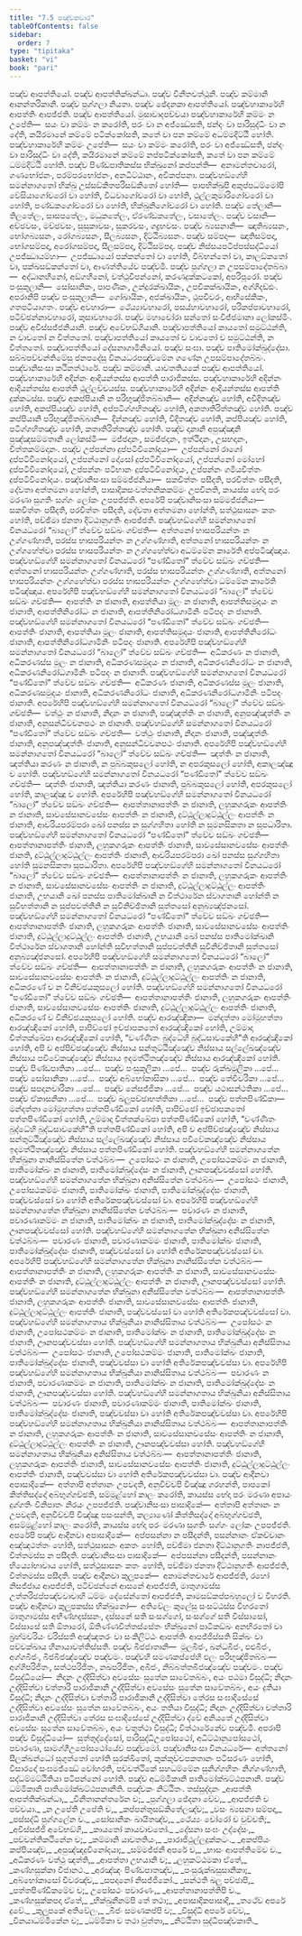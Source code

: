 ```yaml
---
title: "7.5 පඤ්චකවාර"
tableOfContents: false
sidebar:
  order: 7
type: "tipitaka"
basket: "vi"
book: "pari"
---
```



<DynamicBreadcrumb />

<Division number="325" book="pari">

<Paragraph number="1502" book="pari">
පඤ්ච ආපත්තියෝ. පඤ්ච ආපත්තික්ඛන්ධා. පඤ්ච විනීතවත්ථූනි. පඤ්ච කම්මානි ආනන්තරිකානි. පඤ්ච පුග්ගලා නියතා. පඤ්ච ඡේදනකා ආපත්තියෝ. පඤ්චහාකාරේහි ආපත්තිං ආපජ්ජති. පඤ්ච ආපත්තියෝ. මුසාවාදපච්චයා පඤ්චහාකාරේහි කම්මං න උපේති—  සයං වා කම්මං න කරෝති, පරං වා න අජ්ඣේසති, ඡන්දං වා පාරිසුද්ධිං වා න දේති, කයිරමානේ කම්මේ පටික්කෝසති, කතේ වා පන කම්මේ අධම්මදිට්ඨි හෝති. පඤ්චහාකාරේහි කම්මං උපේති—  සයං වා කම්මං කරෝති, පරං වා අජ්ඣේසති, ඡන්දං වා පාරිසුද්ධිං වා දේති, කයිරමානේ කම්මේ නප්පටික්කෝසති, කතේ වා පන කම්මේ ධම්මදිට්ඨි හෝති. පඤ්ච පිණ්ඩපාතිකස්ස භික්ඛුනෝ කප්පන්ති—  අනාමන්තචාරෝ, ගණභෝජනං, පරම්පරභෝජනං, අනධිට්ඨානං, අවිකප්පනා. පඤ්චහඞ්ගේහි සමන්නාගතෝ භික්ඛු උස්සඞ්කිතපරිසඞ්කිතෝ හෝති—  පාපභික්ඛුපි අකුප්පධම්මෝපි වේසියාගෝචරෝ වා හෝති, විධවාගෝචරෝ වා හෝති, ථුල්ලකුමාරිගෝචරෝ වා හෝති, පණ්ඩකගෝචරෝ වා හෝති, භික්ඛුනිගෝචරෝ වා හෝති. පඤ්ච තේලානි—  තිලතේලං, සාසපතේලං, මධුකතේලං, ඒරණ්ඩකතේලං, වසාතේලං. පඤ්ච වසානි—  අච්ඡවසං, මච්ඡවසං, සුසුකාවසං, සූකරවසං, ගද්‍රභවසං. පඤ්ච බ්‍යසනානි—  ඤාතිබ්‍යසනං, භෝගබ්‍යසනං, රෝගබ්‍යසනං, සීලබ්‍යසනං, දිට්ඨිබ්‍යසනං. පඤ්ච සම්පදා—  ඤාතිසම්පදා, භෝගසම්පදා, අරෝගසම්පදා, සීලසම්පදා, දිට්ඨිසම්පදා. පඤ්ච නිස්සයපටිප්පස්සද්ධියෝ උපජ්ඣායම්හා—  උපජ්ඣායෝ පක්කන්තෝ වා හෝති, විබ්භන්තෝ වා, කාලඞ්කතෝ වා, පක්ඛසඞ්කන්තෝ වා, ආණත්තියේව පඤ්චමී. පඤ්ච පුග්ගලා න උපසම්පාදේතබ්බා—  අද්ධානහීනෝ, අඞ්ගහීනෝ, වත්ථුවිපන්නෝ, කරණදුක්කටකෝ, අපරිපූරෝ. පඤ්ච පංසුකූලානි—  සෝසානිකං, පාපණිකං, උන්දූරක්ඛායිකං, උපචිකක්ඛායිකං, අග්ගිදඩ්ඪං. අපරානිපි පඤ්ච පංසුකූලානි—  ගෝඛායිකං, අජක්ඛායිකං, ථූපචීවරං, ආභිසේකිකං, ගතපටියාගතං. පඤ්ච අවහාරා—  ථේය්‍යාවහාරෝ, පසය්හාවහාරෝ, පරිකප්පාවහාරෝ, පටිච්ඡන්නාවහාරෝ, කුසාවහාරෝ. පඤ්ච මහාචෝරා සන්තෝ සංවිජ්ජමානා ලෝකස්මිං. පඤ්ච අවිස්සජ්ජනියානි. පඤ්ච අවේභඞ්ගියානි. පඤ්චාපත්තියෝ කායතෝ සමුට්ඨන්ති, න වාචතෝ න චිත්තතෝ. පඤ්චාපත්තියෝ කායතෝ ච වාචතෝ ච සමුට්ඨන්ති, න චිත්තතෝ. පඤ්චාපත්තියෝ දේසනාගාමිනියෝ. පඤ්ච සංඝා. පඤ්ච පාතිමෝක්ඛුද්දේසා. සබ්බපච්චන්තිමේසු ජනපදේසු විනයධරපඤ්චමේන ගණේන උපසම්පාදේතබ්බං. පඤ්චානිසංසා කථිනත්ථාරේ. පඤ්ච කම්මානි. යාවතතියකේ පඤ්ච ආපත්තියෝ. පඤ්චහාකාරේහි අදින්නං ආදියන්තස්ස ආපත්ති පාරාජිකස්ස. පඤ්චහාකාරේහි අදින්නං ආදියන්තස්ස ආපත්ති ථුල්ලච්චයස්ස. පඤ්චහාකාරේහි අදින්නං ආදියන්තස්ස ආපත්ති දුක්කටස්ස. පඤ්ච අකප්පියානි න පරිභුඤ්ජිතබ්බානි—  අදින්නඤ්ච හෝති, අවිදිතඤ්ච හෝති, අකප්පියඤ්ච හෝති, අප්පටිග්ගහිතඤ්ච හෝති, අකතාතිරිත්තඤ්ච හෝති. පඤ්ච කප්පියානි පරිභුඤ්ජිතබ්බානි—  දින්නඤ්ච හෝති, විදිතඤ්ච හෝති, කප්පියඤ්ච හෝති, පටිග්ගහිතඤ්ච හෝති, කතාතිරිත්තඤ්ච හෝති. පඤ්ච දානානි අපුඤ්ඤානි පුඤ්ඤසම්මතානි ලෝකස්මිං—  මජ්ජදානං, සමජ්ජදානං, ඉත්ථිදානං, උසභදානං, චිත්තකම්මදානං. පඤ්ච උප්පන්නා දුප්පටිවිනෝදයා—  උප්පන්නෝ රාගෝ දුප්පටිවිනෝදයෝ, උප්පන්නෝ දෝසෝ දුප්පටිවිනෝදයෝ, උප්පන්නෝ මෝහෝ දුප්පටිවිනෝදයෝ, උප්පන්නං පටිභානං දුප්පටිවිනෝදයං, උප්පන්නං ගමියචිත්තං දුප්පටිවිනෝදයං. පඤ්චානිසංසා සම්මජ්ජනියා—  සකචිත්තං පසීදති, පරචිත්තං පසීදති, දේවතා අත්තමනා හෝන්ති, පාසාදිකසංවත්තනිකකම්මං උපචිනති, කායස්ස භේදා පරං මරණා සුගතිං සග්ගං ලෝකං උපපජ්ජති. අපරේපි පඤ්චානිසංසා සම්මජ්ජනියා—  සකචිත්තං පසීදති, පරචිත්තං පසීදති, දේවතා අත්තමනා හෝන්ති, සත්ථුසාසනං කතං හෝති, පච්ඡිමා ජනතා දිට්ඨානුගතිං ආපජ්ජති.
</Paragraph>

<Paragraph number="1503" book="pari">
පඤ්චහඞ්ගේහි සමන්නාගතෝ විනයධරෝ “බාලෝ” ත්වේව සඞ්ඛං ගච්ඡති—  අත්තනෝ භාසපරියන්තං න උග්ගණ්හාති, පරස්ස භාසපරියන්තං න උග්ගණ්හාති, අත්තනෝ භාසපරියන්තං න උග්ගහේත්වා පරස්ස භාසපරියන්තං න උග්ගහේත්වා අධම්මේන කාරේති අප්පටිඤ්ඤාය. පඤ්චහඞ්ගේහි සමන්නාගතෝ විනයධරෝ “පණ්ඩිතෝ” ත්වේව සඞ්ඛං ගච්ඡති—  අත්තනෝ භාසපරියන්තං උග්ගණ්හාති, පරස්ස භාසපරියන්තං උග්ගණ්හාති, අත්තනෝ භාසපරියන්තං උග්ගහේත්වා පරස්ස භාසපරියන්තං උග්ගහේත්වා ධම්මේන කාරේති පටිඤ්ඤාය. අපරේහිපි පඤ්චහඞ්ගේහි සමන්නාගතෝ විනයධරෝ “බාලෝ” ත්වේව සඞ්ඛං ගච්ඡති—  ආපත්තිං න ජානාති, ආපත්තියා මූලං න ජානාති, ආපත්තිසමුදයං න ජානාති, ආපත්තිනිරෝධං න ජානාති, ආපත්තිනිරෝධගාමිනිං පටිපදං න ජානාති. පඤ්චහඞ්ගේහි සමන්නාගතෝ විනයධරෝ “පණ්ඩිතෝ” ත්වේව සඞ්ඛං ගච්ඡති—  ආපත්තිං ජානාති, ආපත්තියා මූලං ජානාති, ආපත්තිසමුදයං ජානාති, ආපත්තිනිරෝධං ජානාති, ආපත්තිනිරෝධගාමිනිං පටිපදං ජානාති. අපරේහිපි පඤ්චහඞ්ගේහි සමන්නාගතෝ විනයධරෝ “බාලෝ” ත්වේව සඞ්ඛං ගච්ඡති—  අධිකරණං න ජානාති, අධිකරණස්ස මූලං න ජානාති, අධිකරණසමුදයං න ජානාති, අධිකරණනිරෝධං න ජානාති, අධිකරණනිරෝධගාමිනිං පටිපදං න ජානාති. පඤ්චහඞ්ගේහි සමන්නාගතෝ විනයධරෝ “පණ්ඩිතෝ” ත්වේව සඞ්ඛං ගච්ඡති—  අධිකරණං ජානාති, අධිකරණස්ස මූලං ජානාති, අධිකරණසමුදයං ජානාති, අධිකරණනිරෝධං ජානාති, අධිකරණනිරෝධගාමිනිං පටිපදං ජානාති. අපරේහිපි පඤ්චහඞ්ගේහි සමන්නාගතෝ විනයධරෝ “බාලෝ” ත්වේව සඞ්ඛං ගච්ඡති—  වත්ථුං න ජානාති, නිදානං න ජානාති, පඤ්ඤත්තිං න ජානාති, අනුපඤ්ඤත්තිං න ජානාති, අනුසන්ධිවචනපථං න ජානාති. පඤ්චහඞ්ගේහි සමන්නාගතෝ විනයධරෝ “පණ්ඩිතෝ” ත්වේව සඞ්ඛං ගච්ඡති—  වත්ථුං ජානාති, නිදානං ජානාති, පඤ්ඤත්තිං ජානාති, අනුපඤ්ඤත්තිං ජානාති, අනුසන්ධිවචනපථං ජානාති. අපරේහිපි පඤ්චහඞ්ගේහි සමන්නාගතෝ විනයධරෝ “බාලෝ” ත්වේව සඞ්ඛං ගච්ඡති—  ඤත්තිං න ජානාති, ඤත්තියා කරණං න ජානාති, න පුබ්බකුසලෝ හෝති, න අපරකුසලෝ හෝති, අකාලඤ්ඤූ ච හෝති. පඤ්චහඞ්ගේහි සමන්නාගතෝ විනයධරෝ “පණ්ඩිතෝ” ත්වේව සඞ්ඛං ගච්ඡති—  ඤත්තිං ජානාති, ඤත්තියා කරණං ජානාති, පුබ්බකුසලෝ හෝති, අපරකුසලෝ හෝති, කාලඤ්ඤූ ච හෝති. අපරේහිපි පඤ්චහඞ්ගේහි සමන්නාගතෝ විනයධරෝ “බාලෝ” ත්වේව සඞ්ඛං ගච්ඡති—  ආපත්තානාපත්තිං න ජානාති, ලහුකගරුකං ආපත්තිං න ජානාති, සාවසේසානවසේසං ආපත්තිං න ජානාති, දුට්ඨුල්ලාදුට්ඨුල්ලං ආපත්තිං න ජානාති, ආචරියපරම්පරා ඛෝ පනස්ස න සුග්ගහිතා හෝති න සුමනසිකතා න සූපධාරිතා. පඤ්චහඞ්ගේහි සමන්නාගතෝ විනයධරෝ “පණ්ඩිතෝ” ත්වේව සඞ්ඛං ගච්ඡති—  ආපත්තානාපත්තිං ජානාති, ලහුකගරුකං ආපත්තිං ජානාති, සාවසේසානවසේසං ආපත්තිං ජානති, දුට්ඨුල්ලාදුට්ඨුල්ලං ආපත්තිං ජානාති, ආචරියපරම්පරා ඛෝ පනස්ස සුග්ගහිතා හෝති සුමනසිකතා සූපධාරිතා. අපරේහිපි පඤ්චහඞ්ගේහි සමන්නාගතෝ විනයධරෝ “බාලෝ” ත්වේව සඞ්ඛං ගච්ඡති—  ආපත්තානාපත්තිං න ජානාති, ලහුකගරුකං ආපත්තිං න ජානාති, සාවසේසානවසේසං ආපත්තිං න ජානාති, දුට්ඨුල්ලාදුට්ඨුල්ලං ආපත්තිං ජානාති, උභයානි ඛෝ පනස්ස පාතිමෝක්ඛානි න විත්ථාරේන ස්වාගතානි හෝන්ති න සුවිභත්තානි න සුප්පවත්තීනි න සුවිනිච්ඡිතානි සුත්තසෝ අනුබ්‍යඤ්ජනසෝ. පඤ්චහඞ්ගේහි සමන්නාගතෝ විනයධරෝ “පණ්ඩිතෝ” ත්වේව සඞ්ඛං ගච්ඡති—  ආපත්තානාපත්තිං ජානාති, ලහුකගරුකං ආපත්තිං ජානාති, සාවසේසානවසේසං ආපත්තිං ජානාති, දුට්ඨුල්ලාදුට්ඨුල්ලං ආපත්තිං ජානාති, උභයානි ඛෝ පනස්ස පාතිමෝක්ඛානි විත්ථාරේන ස්වාගතානි හෝන්ති සුවිභත්තානි සුප්පවත්තීනි සුවිනිච්ඡිතානි සුත්තසෝ අනුබ්‍යඤ්ජනසෝ. අපරේහිපි පඤ්චහඞ්ගේහි සමන්නාගතෝ විනයධරෝ “බාලෝ” ත්වේව සඞ්ඛං ගච්ඡති—  ආපත්තානාපත්තිං න ජානාති, ලහුකගරුකං ආපත්තිං න ජානාති, සාවසේසානවසේසං ආපත්තිං න ජානාති, දුට්ඨුල්ලාදුට්ඨුල්ලං ආපත්තිං න ජානාති, අධිකරණේ ච න විනිච්ඡයකුසලෝ හෝති. පඤ්චහඞ්ගේහි සමන්නාගතෝ විනයධරෝ “පණ්ඩිතෝ” ත්වේව සඞ්ඛං ගච්ඡති—  ආපත්තානාපත්තිං ජානාති, ලහුකගරුකං ආපත්තිං ජානාති, සාවසේසානවසේසං ආපත්තිං ජානාති, දුට්ඨුල්ලාදුට්ඨුල්ලං ආපත්තිං ජානාති, අධිකරණේ ච විනිච්ඡයකුසලෝ හෝති.
</Paragraph>

<Paragraph number="1504" book="pari">
පඤ්ච ආරඤ්ඤිකා—  මන්දත්තා මෝමූහත්තා ආරඤ්ඤිකෝ හෝති, පාපිච්ඡෝ ඉච්ඡාපකතෝ ආරඤ්ඤිකෝ හෝති, උම්මාදා චිත්තක්ඛේපා ආරඤ්ඤිකෝ හෝති, “වණ්ණිතං බුද්ධේහි බුද්ධසාවකේහී”ති ආරඤ්ඤිකෝ හෝති, අපි ච අප්පිච්ඡඤ්ඤේව නිස්සාය සන්තුට්ඨිඤ්ඤේව නිස්සාය සල්ලේඛඤ්ඤේව නිස්සාය පවිවේකඤ්ඤේව නිස්සාය ඉදමත්ථිතඤ්ඤේව නිස්සාය ආරඤ්ඤිකෝ හෝති. පඤ්ච පිණ්ඩපාතිකා …පේ…  පඤ්ච පංසුකූලිකා …පේ…  පඤ්ච රුක්ඛමූලිකා …පේ…  පඤ්ච සෝසානිකා …පේ…  පඤ්ච අබ්භෝකාසිකා …පේ…  පඤ්ච තේචීවරිකා …පේ…  පඤ්ච සපදානචාරිකා …පේ…  පඤ්ච නේසජ්ජිකා …පේ…  පඤ්ච යථාසන්ථතිකා …පේ…  පඤ්ච ඒකාසනිකා …පේ…  පඤ්ච ඛලුපච්ඡාභත්තිකා …පේ…  පඤ්ච පත්තපිණ්ඩිකා—  මන්දත්තා මෝමූහත්තා පත්තපිණ්ඩිකෝ හෝති, පාපිච්ඡෝ ඉච්ඡාපකතෝ පත්තපිණ්ඩිකෝ හෝති, උම්මාදා චිත්තක්ඛේපා පත්තපිණ්ඩිකෝ හෝති, “වණ්ණිතං බුද්ධේහි බුද්ධසාවකේහී”ති පත්තපිණ්ඩිකෝ හෝති, අපි ච අප්පිච්ඡඤ්ඤේව නිස්සාය සන්තුට්ඨිඤ්ඤේව නිස්සාය සල්ලේඛඤ්ඤේව නිස්සාය පවිවේකඤ්ඤේව නිස්සාය ඉදමත්ථිතඤ්ඤේව නිස්සාය පත්තපිණ්ඩිකෝ හෝති.
</Paragraph>

<Paragraph number="1505" book="pari">
පඤ්චහඞ්ගේහි සමන්නාගතේන භික්ඛුනා නානිස්සිතේන වත්ථබ්බං—  උපෝසථං න ජානාති, උපෝසථකම්මං න ජානාති, පාතිමෝක්ඛං න ජානාති, පාතිමෝක්ඛුද්දේසං න ජානාති, ඌනපඤ්චවස්සෝ හෝති. පඤ්චහඞ්ගේහි සමන්නාගතේන භික්ඛුනා අනිස්සිතේන වත්ථබ්බං—  උපෝසථං ජානාති, උපෝසථකම්මං ජානාති, පාතිමෝක්ඛං ජානාති, පාතිමෝක්ඛුද්දේසං ජානාති, පඤ්චවස්සෝ වා හෝති අතිරේකපඤ්චවස්සෝ වා. අපරේහිපි පඤ්චහඞ්ගේහි සමන්නාගතේන භික්ඛුනා නානිස්සිතේන වත්ථබ්බං—  පවාරණං න ජානාති, පවාරණාකම්මං න ජානාති, පාතිමෝක්ඛං න ජානාති, පාතිමෝක්ඛුද්දේසං න ජානාති, ඌනපඤ්චවස්සෝ හෝති. පඤ්චහඞ්ගේහි සමන්නාගතේන භික්ඛුනා අනිස්සිතේන වත්ථබ්බං—  පවාරණං ජානාති, පවාරණාකම්මං ජානාති, පාතිමෝක්ඛං ජානාති, පාතිමෝක්ඛුද්දේසං ජානාති, පඤ්චවස්සෝ වා හෝති අතිරේකපඤ්චවස්සෝ වා. අපරේහිපි පඤ්චහඞ්ගේහි සමන්නාගතේන භික්ඛුනා නානිස්සිතේන වත්ථබ්බං—  ආපත්තානාපත්තිං න ජානාති, ලහුකගරුකං ආපත්තිං න ජානාති, සාවසේසානවසේසං ආපත්තිං න ජානාති, දුට්ඨුල්ලාදුට්ඨුල්ලං ආපත්තිං න ජානාති, ඌනපඤ්චවස්සෝ හෝති. පඤ්චහඞ්ගේහි සමන්නාගතේන භික්ඛුනා අනිස්සිතේන වත්ථබ්බං—  ආපත්තානාපත්තිං ජානාති, ලහුකගරුකං ආපත්තිං ජානාති, සාවසේසානවසේසං ආපත්තිං ජානාති, දුට්ඨුල්ලාදුට්ඨුල්ලං ආපත්තිං ජානාති, පඤ්චවස්සෝ වා හෝති අතිරේකපඤ්චවස්සෝ වා. පඤ්චහඞ්ගේහි සමන්නාගතාය භික්ඛුනියා නානිස්සිතාය වත්ථබ්බං—  උපෝසථං න ජානාති, උපෝසථකම්මං න ජානාති, පාතිමෝක්ඛං න ජානාති, පාතිමෝක්ඛුද්දේසං න ජානාති, ඌනපඤ්චවස්සා හෝති. පඤ්චහඞ්ගේහි සමන්නාගතාය භික්ඛුනියා අනිස්සිතාය වත්ථබ්බං—  උපෝසථං ජානාති, උපෝසථකම්මං ජානාති, පාතිමෝක්ඛං ජානාති, පාතිමෝක්ඛුද්දේසං ජානාති, පඤ්චවස්සා වා හෝති අතිරේකපඤ්චවස්සා වා. අපරේහිපි පඤ්චහඞ්ගේහි සමන්නාගතාය භික්ඛුනියා නානිස්සිතාය වත්ථබ්බං—  පවාරණං න ජානාති, පවාරණාකම්මං න ජානාති, පාතිමෝක්ඛං න ජානාති, පාතිමෝක්ඛුද්දේසං න ජානාති, ඌනපඤ්චවස්සා හෝති. පඤ්චහඞ්ගේහි සමන්නාගතාය භික්ඛුනියා අනිස්සිතාය වත්ථබ්බං—  පවාරණං ජානාති, පවාරණාකම්මං ජානාති, පාතිමෝක්ඛං ජානාති, පාතිමෝක්ඛුද්දේසං ජානාති, පඤ්චවස්සා වා හෝති අතිරේකපඤ්චවස්සා වා. අපරේහිපි පඤ්චහඞ්ගේහි සමන්නාගතාය භික්ඛුනියා නානිස්සිතාය වත්ථබ්බං—  ආපත්තානාපත්තිං න ජානාති, ලහුකගරුකං ආපත්තිං න ජානාති, සාවසේසානවසේසං ආපත්තිං න ජානාති, දුට්ඨුල්ලාදුට්ඨුල්ලං ආපත්තිං න ජානාති, ඌනපඤ්චවස්සා හෝති. පඤ්චහඞ්ගේහි සමන්නාගතාය භික්ඛුනියා අනිස්සිතාය වත්ථබ්බං—  ආපත්තානාපත්තිං ජානාති, ලහුකගරුකං ආපත්තිං ජානාති, සාවසේසානවසේසං ආපත්තිං ජානාති, දුට්ඨුල්ලාදුට්ඨුල්ලං ආපත්තිං ජානාති, පඤ්චවස්සා වා හෝති අතිරේකපඤ්චවස්සා වා.
</Paragraph>

<Paragraph number="1506" book="pari">
පඤ්ච ආදීනවා අපාසාදිකේ—  අත්තාපි අත්තානං උපවදති, අනුවිච්චපි විඤ්ඤූ ගරහන්ති, පාපකෝ කිත්තිසද්දෝ අබ්භුග්ගච්ඡති, සම්මූළ්හෝ කාලං කරෝති, කායස්ස භේදා පරං මරණා අපායං දුග්ගතිං විනිපාතං නිරයං උපපජ්ජති. පඤ්චානිසංසා පාසාදිකේ—  අත්තාපි අත්තානං න උපවදති, අනුවිච්චපි විඤ්ඤූ පසංසන්ති, කල්‍යාණෝ කිත්තිසද්දෝ අබ්භුග්ගච්ඡති, අසම්මූළ්හෝ කාලං කරෝති, කායස්ස භේදා පරං මරණා සුගතිං සග්ගං ලෝකං උපපජ්ජති. අපරේපි පඤ්ච ආදීනවා අපාසාදිකේ—  අප්පසන්නා න පසීදන්ති, පසන්නානං ඒකච්චානං අඤ්ඤථත්තං හෝති, සත්ථුසාසනං අකතං හෝති, පච්ඡිමා ජනතා දිට්ඨානුගතිං නාපජ්ජති, චිත්තමස්ස න පසීදති. පඤ්චානිසංසා පාසාදිකේ—  අප්පසන්නා පසීදන්ති, පසන්නානං භිය්‍යෝභාවාය හෝති, සත්ථුසාසනං කතං හෝති, පච්ඡිමා ජනතා දිට්ඨානුගතිං ආපජ්ජති, චිත්තමස්ස පසීදති. පඤ්ච ආදීනවා කුලූපකේ—  අනාමන්තචාරේ ආපජ්ජති, රහෝ නිසජ්ජාය ආපජ්ජති, පටිච්ඡන්නේ ආසනේ ආපජ්ජති, මාතුගාමස්ස උත්තරිඡප්පඤ්චවාචාහි ධම්මං දේසේන්තෝ ආපජ්ජති, කාමසඞ්කප්පබහුලෝ ච විහරති. පඤ්ච ආදීනවා කුලූපකස්ස භික්ඛුනෝ—  අතිවේලං කුලේසු සංසට්ඨස්ස විහරතෝ මාතුගාමස්ස අභිණ්හදස්සනං, දස්සනේ සති සංසග්ගෝ, සංසග්ගේ සති විස්සාසෝ, විස්සාසේ සති ඕතාරෝ, ඕතිණ්ණචිත්තස්සේතං භික්ඛුනෝ පාටිකඞ්ඛං අනභිරතෝ වා බ්‍රහ්මචරියං චරිස්සති අඤ්ඤතරං වා සංකිලිට්ඨං ආපත්තිං ආපජ්ජිස්සති සික්ඛං වා පච්චක්ඛාය හීනායාවත්තිස්සති.
</Paragraph>

<Paragraph number="1507" book="pari">
පඤ්ච බීජජාතානි—  මූලබීජං, ඛන්ධබීජං, ඵළුබීජං, අග්ගබීජං, බීජබීජඤ්ඤේව පඤ්චමං. පඤ්චහි සමණකප්පේහි ඵලං පරිභුඤ්ජිතබ්බං—  අග්ගිපරිජිතං, සත්ථපරිජිතං, නඛපරිජිතං, අබීජං, නිබ්බත්තබීජඤ්ඤේව පඤ්චමං. පඤ්ච විසුද්ධියෝ—  නිදානං උද්දිසිත්වා අවසේසං සුතේන සාවේතබ්බං, අයං පඨමා විසුද්ධි; නිදානං උද්දිසිත්වා චත්තාරි පාරාජිකානි උද්දිසිත්වා අවසේසං සුතේන සාවේතබ්බං, අයං දුතියා විසුද්ධි; නිදානං උද්දිසිත්වා චත්තාරි පාරාජිකානි උද්දිසිත්වා තේරස සංඝාදිසේසේ උද්දිසිත්වා අවසේසං සුතේන සාවේතබ්බං, අයං තතියා විසුද්ධි; නිදානං උද්දිසිත්වා චත්තාරි පාරාජිකානි උද්දිසිත්වා තේරස සංඝාදිසේසේ උද්දිසිත්වා ද්වේ අනියතේ උද්දිසිත්වා අවසේසං සුතේන සාවේතබ්බං, අයං චතුත්ථා විසුද්ධි; විත්ථාරේනේව පඤ්චමී. අපරාපි පඤ්ච විසුද්ධියෝ—  සුත්තුද්දේසෝ, පාරිසුද්ධිඋපෝසථෝ, අධිට්ඨානුපෝසථෝ, පවාරණා, සාමග්ගීඋපෝසථෝයේව පඤ්චමෝ. පඤ්චානිසංසා විනයධරේ—  අත්තනෝ සීලක්ඛන්ධෝ සුගුත්තෝ හෝති සුරක්ඛිතෝ, කුක්කුච්චපකතානං පටිසරණං හෝති, විසාරදෝ සංඝමජ්ඣේ වෝහරති, පච්චත්ථිකේ සහධම්මේන සුනිග්ගහිතං නිග්ගණ්හාති, සද්ධම්මට්ඨිතියා පටිපන්නෝ හෝති. පඤ්ච අධම්මිකානි පාතිමෝක්ඛට්ඨපනානි. පඤ්ච ධම්මිකානි පාතිමෝක්ඛට්ඨපනානීති.

</Paragraph>
</Division>

<Paragraph number="1508" type="center" book="pari">
පඤ්චකං නිට්ඨිතං.



</Paragraph>

<Paragraph number="1509" type="center" book="pari">
තස්සුද්දානං


</Paragraph>

<Paragraph number="1510" type="verses" book="pari">
_ආපත්ති ආපත්තික්ඛන්ධා,_  
_විනීතානන්තරේන ච;_  
_පුග්ගලා ඡේදනා චේව,_  
_ආපජ්ජති ච පච්චයා._  

</Paragraph>

<Paragraph number="1511" type="verses" book="pari">
_න උපේති උපේති ච,_  
_කප්පන්තුසඞ්කිතේලඤ්ච;_  
_වසං බ්‍යසනා සම්පදා,_  
_පස්සද්ධි පුග්ගලේන ච._  

</Paragraph>

<Paragraph number="1512" type="verses" book="pari">
_සෝසානිකං ඛායිතඤ්ච,_  
_ථේය්‍යං චෝරෝ ච වුච්චති;_  
_අවිස්සජ්ජි අවේභඞ්ගි,_  
_කායතෝ කායවාචතෝ._  

</Paragraph>

<Paragraph number="1513" type="verses" book="pari">
_දේසනා සංඝං උද්දේසං,_  
_පච්චන්තිකථිනේන ච;_  
_කම්මානි යාවතතියං,_  
_පාරාජිථුල්ලදුක්කටං._  

</Paragraph>

<Paragraph number="1514" type="verses" book="pari">
_අකප්පියං කප්පියඤ්ච,_  
_අපුඤ්ඤදුවිනෝදයා;_  
_සම්මජ්ජනී අපරේ ච,_  
_භාසං ආපත්තිමේව ච._  

</Paragraph>

<Paragraph number="1515" type="verses" book="pari">
_අධිකරණං වත්ථු ඤත්ති,_  
_ආපත්තා උභයානි ච;_  
_ලහුකට්ඨමකා ඒතේ,_  
_කණ්හසුක්කා විජානථ._  

</Paragraph>

<Paragraph number="1516" type="verses" book="pari">
_අරඤ්ඤං පිණ්ඩපාතඤ්ච,_  
_පංසුරුක්ඛසුසානිකා;_  
_අබ්භෝකාසෝ චීවරඤ්ච,_  
_සපදානෝ නිසජ්ජිකෝ._  

</Paragraph>

<Paragraph number="1517" type="verses" book="pari">
_සන්ථති ඛලු පච්ඡාපි,_  
_පත්තපිණ්ඩිකමේව ච;_  
උපෝසථං පවාරණං,_  
_ආපත්තානාපත්තිපි ච._  

</Paragraph>

<Paragraph number="1518" type="verses" book="pari">
_කණ්හසුක්කපදා ඒතේ,_  
_භික්ඛුනීනම්පි තේ තථා;_  
_අපාසාදිකපාසාදි,_  
_තථේව අපරේ දුවේ._  

</Paragraph>

<Paragraph number="1519" type="verses" book="pari">
_කුලූපකේ අතිවේලං,_  
_බීජං සමණකප්පි ච;_  
_විසුද්ධි අපරේ චේව,_  
_විනයාධම්මිකේන ච;_  
_ධම්මිකා ච තථා වුත්තා,_  
_නිට්ඨිතා සුද්ධිපඤ්චකාති._
</Paragraph>